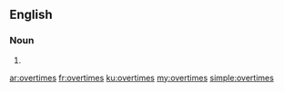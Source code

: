 ==English==

===Noun===
{{head|en|plural}}

# {{plural of|overtime|lang=en|nocat=1}}

[[ar:overtimes]]
[[fr:overtimes]]
[[ku:overtimes]]
[[my:overtimes]]
[[simple:overtimes]]